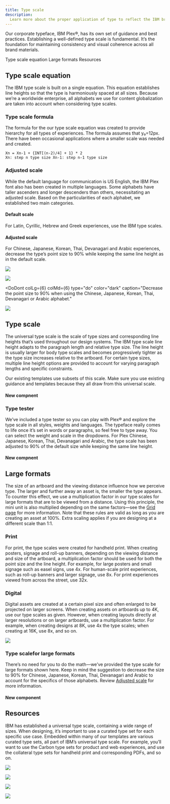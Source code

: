 ```yaml
---
title: Type scale
description:
  Learn more about the proper application of type to reflect the IBM brand requires an understanding of scale.
---
```




<PageDescription>

Our corporate typeface, IBM Plex®, has its own set of guidance and best practices. Establishing a well-defined type scale is fundamental. It’s the foundation for maintaining consistency and visual coherence across all brand materials.

</PageDescription>

<AnchorLinks>
  <AnchorLink>Type scale equation</AnchorLink>
  <AnchorLink>Large formats</AnchorLink>
  <AnchorLink>Resources</AnchorLink>
</AnchorLinks>


## Type scale equation

The IBM type scale is built on a single equation. This equation establishes line heights so that the type is harmoniously spaced at all sizes. Because we’re a worldwide enterprise, all alphabets we use for content globalization are taken into account when considering type scales.

### Type scale formula

The formula for the our type scale equation was created to provide hierarchy for all types of experiences. The formula assumes that y₀=12px. There have been occasional applications where a smaller scale was needed and created.

<div>

<TypeScaleTable />

```
Xn = Xn-1 + {INT[(n-2)/4] + 1} * 2
Xn: step n type size Xn-1: step n-1 type size
```

</div>

### Adjusted scale

While the default language for communication is US English, the IBM Plex font also has been created in multiple languages. Some alphabets have taller ascenders and longer descenders than others, necessitating an adjusted scale. Based on the particularities of each alphabet, we established two main categories.

#### Default scale

For Latin, Cyrillic, Hebrew and Greek experiences, use the IBM type scales.

#### Adjusted scale

For Chinese, Japanese, Korean, Thai, Devanagari and Arabic experiences, decrease the type’s point size to 90% while keeping the same line height as in the default scale. 

![](./images/Sample-img.png)

<DoDontRow>
<DoDont
  colLg={6} colMd={6}
  type="dont"
  color="dark"
  caption="Don’t use the default point size and line height for the Chinese, Japanese, Korean, Thai, Devanagari or Arabic alphabets. It can lead to letter overlaps or tight spacing."
>

![](./images/Sample-img.png)

</DoDont>

<DoDont
  colLg={6} colMd={6}
  type="do"
  color="dark"
  caption="Decrease the point size to 90% when using the Chinese, Japanese, Korean, Thai, Devanagari or Arabic alphabet."  
>

![](./images/Sample-img.png)

</DoDont>
</DoDontRow>


## Type scale

The universal type scale is the scale of type sizes and corresponding line heights that’s used throughout our design systems. The IBM type scale line height adapts to the paragraph length and relative type size. The line height is usually larger for body type scales and becomes progressively tighter as the type size increases relative to the artboard. For certain type sizes, multiple line height options are provided to account for varying paragraph lengths and specific constraints.

Our existing templates use subsets of this scale. Make sure you use existing guidance and templates because they all draw from this universal scale.

#### New compnent


### Type tester

We’ve included a type tester so you can play with Plex® and explore the type scale in all styles, weights and languages. The typeface really comes to life once it’s set in words or paragraphs, so feel free to type away. You can select the weight and scale in the dropdowns. For Plex Chinese, Japanese, Korean, Thai, Devanagari and Arabic, the type scale has been adjusted to 90% of the default size while keeping the same line height.

#### New compnent


## Large formats

The size of an artboard and the viewing distance influence how we perceive type. The larger and further away an asset is, the smaller the type appears. To counter this effect, we use a multiplication factor in our type scales for large formats that are to be viewed from a distance. Using this principle, the mini unit is also multiplied depending on the same factors—see the [Grid page](https://www.ibm.com/design/language/2x-grid#base-unit) for more information. Note that these rules are valid as long as you are creating an asset at 100%. Extra scaling applies if you are designing at a different scale than 1:1. 

### Print

For print, the type scales were created for handheld print. When creating posters, signage and roll-up banners, depending on the viewing distance and size of the artboard, a multiplication factor should be used for both the point size and the line height. For example, for large posters and small signage such as easel signs, use 4x. For human-scale print experiences, such as roll-up banners and larger signage, use 8x. For print experiences viewed from across the street, use 32x.

### Digital

Digital assets are created at a certain pixel size and often enlarged to be projected on larger screens. When creating assets on artboards up to 4K, use our type scales as given. However, when creating layouts directly at larger resolutions or on larger artboards, use a multiplication factor. For example, when creating designs at 8K, use 4x the type scales; when creating at 16K, use 8x, and so on.

![](./images/Sample-img.png)

### Type scalefor large formats

There’s no need for you to do the math—we’ve provided the type scale for large formats shown here. Keep in mind the suggestion to decrease the size to 90% for Chinese, Japanese, Korean, Thai, Devanagari and Arabic to account for the specifics of those alphabets. Review [Adjusted scale](#adjusted-scale) for more information.

#### New component


## Resources

IBM has established a universal type scale, containing a wide range of sizes. When designing, it’s important to use a curated type set for each specific use case. Embedded within many of our templates are various curated type sets, all part of IBM’s universal type scale. For example, you’ll want to use the Carbon type sets for product and web experiences, and use the collateral type sets for handheld print and corresponding PDFs, and so on.

<Row className="resource-card-group">
<Column colMd={4} colLg={4} noGutterSm>
  <ResourceCard
    subTitle="IBM Plex® typeface latest release"
    aspectRatio="2:1"
    href="https://github.com/IBM/plex/releases/latest"
    >

![](../../images/resource-cards/github.png)

  </ResourceCard>
</Column>
<Column colMd={4} colLg={4} noGutterSm>
  <ResourceCard
    subTitle="Carbon type set"
    aspectRatio="2:1"
    href="https://carbondesignsystem.com/elements/typography/type-sets"
    >

![](../../images/resource-cards/carbon.png)

  </ResourceCard>
</Column>
<Column colMd={4} colLg={4} noGutterSm>
  <ResourceCard
    subTitle="Carbon v11 type set (Figma library)"
    aspectRatio="2:1"
    href="https://www.figma.com/file/rK06GY6bvEfokuzrFGdtWB/(v11)-Text-Styles---IBM-Design-Language?node-id=129%3A2"
    >

![](../../images/resource-cards/figma.png)

  </ResourceCard>
</Column>
<Column colMd={4} colLg={4} noGutterSm>
  <ResourceCard
    subTitle="Figma lorem"
    aspectRatio="2:1"
    href="#"
    >

![](../../images/resource-cards/bee.png)

  </ResourceCard>
</Column>
</Row>
